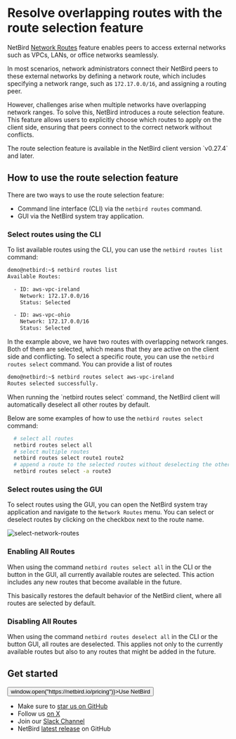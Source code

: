 
# Resolve overlapping routes with the route selection feature

NetBird [Network Routes](/how-to/routing-traffic-to-private-networks) feature enables peers to access external networks such as VPCs, LANs,
or office networks seamlessly.

In most scenarios, network administrators connect their NetBird peers to these external networks by defining a network route,
which includes specifying a network range, such as `172.17.0.0/16`, and assigning a routing peer.

However, challenges arise when multiple networks have overlapping network ranges. To solve this, NetBird introduces
a route selection feature. This feature allows users to explicitly choose which routes to apply on the client side, ensuring
that peers connect to the correct network without conflicts.

<Note>
    The route selection feature is available in the NetBird client version `v0.27.4` and later.
</Note>

## How to use the route selection feature

There are two ways to use the route selection feature:
- Command line interface (CLI) via the `netbird routes` command.
- GUI via the NetBird system tray application.


### Select routes using the CLI

To list available routes using the CLI, you can use the `netbird routes list` command:

```bash
demo@netbird:~$ netbird routes list
Available Routes:

  - ID: aws-vpc-ireland
    Network: 172.17.0.0/16
    Status: Selected

  - ID: aws-vpc-ohio
    Network: 172.17.0.0/16
    Status: Selected
```

In the example above, we have two routes with overlapping network ranges. Both of them are selected, which means that they are active on the client side and conflicting.
To select a specific route, you can use the `netbird routes select` command. You can provide a list of routes

```bash
demo@netbird:~$ netbird routes select aws-vpc-ireland
Routes selected successfully.
```

<Note>
    When running the `netbird routes select` command, the NetBird client will automatically deselect all other routes by default.
</Note>

Below are some examples of how to use the `netbird routes select` command:
```bash
  # select all routes
  netbird routes select all
  # select multiple routes
  netbird routes select route1 route2
  # append a route to the selected routes without deselecting the others
  netbird routes select -a route3
```

### Select routes using the GUI

To select routes using the GUI, you can open the NetBird system tray application and navigate to the `Network Routes` menu.
You can select or deselect routes by clicking on the checkbox next to the route name.

<p>
    <img src="/docs-static/img/how-to-guides/select-network-routes.png" alt="select-network-routes" className="imagewrapper-big"/>
</p>

### Enabling All Routes

When using the command `netbird routes select all` in the CLI or the button in the GUI,
all currently available routes are selected. This action includes any new routes that become available in the future.

This basically restores the default behavior of the NetBird client, where all routes are selected by default.

### Disabling All Routes

When using the command `netbird routes deselect all` in the CLI or the button GUI, all routes are deselected.
This applies not only to the currently available routes but also to any routes that might be added in the future.

## Get started
<p float="center" >
    <Button name="button" className="button-5" onClick={() => window.open("https://netbird.io/pricing")}>Use NetBird</Button>
</p>

- Make sure to [star us on GitHub](https://github.com/netbirdio/netbird)
- Follow us [on X](https://x.com/netbird)
- Join our [Slack Channel](https://join.slack.com/t/netbirdio/shared_invite/zt-31rofwmxc-27akKd0Le0vyRpBcwXkP0g)
- NetBird [latest release](https://github.com/netbirdio/netbird/releases) on GitHub
